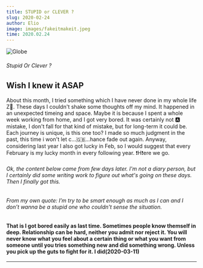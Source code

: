 ```yaml
---
title: STUPID or CLEVER ?
slug: 2020-02-24
author: Elio
image: images/fakeitmakeit.jpeg
time: 2020.02.24
---
```


![Globe](images/fakeitmakeit.jpeg)

###### Stupid Or Clever ?

## Wish I knew it ASAP

About this month, I tried something which I have never done in my whole life Z🥊. These days I couldn't shake some thoughts off my mind.
It happened in an unexpected timeing and space. Maybe it is because I spent a whole week working from home, and I got very bored.
It was certainly not 🅰️ mistake, I don't fall for that kind of mistake, but for long-term it could be. Each journey is unique, is this one too?
I made so much judgment in the past, this time i won't let c...🇬🇧...hance fade out again.
Anyway, considering last year I also got lucky in Feb, so I would suggest that every February is my lucky month in every following year.
❗️H❗️ere we go.

###### Ok, the content below came from few days later. I'm not a diary person, but I certainly did some writing work to figure out what's going on these days. Then I finally got this.

###### From my own quote: I’m try to be smart enough as much as I can and I don’t wanna be a stupid one who couldn't sense the situation.

#### That is I got bored easily as last time. Sometimes people know themself in deep. Relationship can be hard, neither you admit nor reject it. You will never know what you feel about a certain thing or what you want from someone until you tries something new and did something wrong. Unless you pick up the guts to fight for it. I did(2020-03-11)

---
